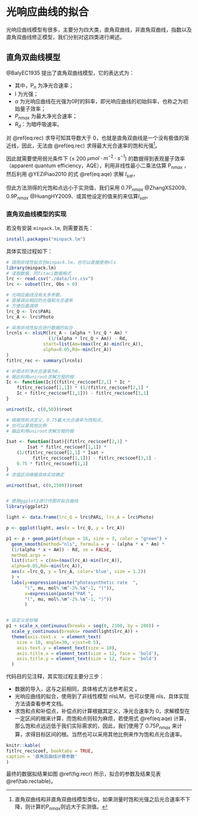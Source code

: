 # 光响应曲线的拟合 {#lrc_fit}

光响应曲线模型有很多，主要分为四大类，直角双曲线，非直角双曲线，指数以及直角双曲线修正模型，我们分别对这四类进行阐述。

## 直角双曲线模型 {#rec_mod}

@BalyEC1935 提出了直角双曲线模型，它的表达式为：

\begin{equation}
P_{n}  = \frac{\alpha I\ P_{nmax}}{\alpha I + P_{nmax}}- R_{d}
(\#eq:rec)
\end{equation}

* 其中，P$_{n}$ 为净光合速率；
* I 为光强；
* $\alpha$ 为光响应曲线在光强为0时的斜率，即光响应曲线的初始斜率，也称之为初始量子效率；
* $P_{nmax}$ 为最大净光合速率；
* $R_{d}$：为暗呼吸速率。

对 \@ref(eq:rec) 求导可知其导数大于 0，也就是直角双曲线是一个没有极值的渐近线，因此，无法由 \@ref(eq:rec)  求得最大光合速率的饱和光强^[直角双曲线和非直角双曲线模型类似，如果测量时饱和光强之后光合速率不下降，则计算的P$_{nmax}$则远大于实测值。]。

因此就需要使用弱光条件下
($\leq$ 200 $\mu mol\cdot m^{-2}\cdot s^{-1}$) 的数据得到表观量子效率（apparent
quantum efficiency，AQE），利用非线性最小二乘法估算 P$_{nmax}$ ，然后利用 @YEZiPiao2010 的式 \@ref(eq:aqe) 求解 $I_{sat}$，

\begin{equation}
P_{nmax}= AQE \times I_{sat} - R_{d}
(\#eq:aqe)
\end{equation}

但此方法测得的光饱和点远小于实测值，我们采用 0.7P$_{nmax}$ @ZhangXS2009、0.9P$_{nmax}$
@HuangHY2009、或其他设定的值来的来估算$I_{sat}$。

### 直角双曲线模型的实现 {#rec_fit}

若没有安装 `minpack.lm`, 则需要首先：

```r
install.packages("minpack.lm")
```

具体实现过程如下：

```r
# 调用非线性拟合包minpack.lm，也可以直接使用nls
library(minpack.lm)
# 读取数据，同fitaci数据格式
lrc <- read.csv("./data/lrc.csv")
lrc <- subset(lrc, Obs > 0)

# 光响应曲线没有太多参数，
# 直接调出相应的光强和光合速率
# 方便后面调用
lrc_Q <- lrc$PARi
lrc_A <- lrc$Photo 

# 采用非线性拟合进行数据的拟合
lrcnls <- nlsLM(lrc_A ~ (alpha * lrc_Q * Am) * 
                (1/(alpha * lrc_Q + Am)) - Rd,  
              start=list(Am=(max(lrc_A)-min(lrc_A)),
              alpha=0.05,Rd=-min(lrc_A))
)
fitlrc_rec <- summary(lrcnls)

# 补偿点时净光合速率为0，
# 据此利用uniroot求解方程的根
Ic <- function(Ic){(fitlrc_rec$coef[2,1] * Ic *
    fitlrc_rec$coef[1,1]) * (1/(fitlrc_rec$coef[2,1] * 
    Ic + fitlrc_rec$coef[1,1])) - fitlrc_rec$coef[3,1] 
}

uniroot(Ic, c(0,50))$root

# 根据饱和点定义，0.75最大光合速率为饱和点，
# 也可以是其他比例
# 据此利用uniroot求解方程的根

Isat <- function(Isat){(fitlrc_rec$coef[2,1] * 
        Isat * fitlrc_rec$coef[1,1]) * 
    (1/(fitlrc_rec$coef[2,1] * Isat + 
          fitlrc_rec$coef[1,1])) - fitlrc_rec$coef[3,1] -
    0.75 * fitlrc_rec$coef[1,1]
}
# 求值区间根据具体实验确定

uniroot(Isat, c(0,2500))$root


# 使用ggplot2进行作图并拟合曲线
library(ggplot2)

light <- data.frame(lrc_Q = lrc$PARi, lrc_A = lrc$Photo)

p <- ggplot(light, aes(x = lrc_Q, y = lrc_A))

p1 <- p + geom_point(shape = 16, size = 3, color = "green") + 
  geom_smooth(method="nls", formula = y ~ (alpha * x * Am) * 
  (1/(alpha * x + Am)) - Rd, se = FALSE,
  method.args = 
  list(start = c(Am=(max(lrc_A)-min(lrc_A)),
  alpha=0.05,Rd=-min(lrc_A)), 
  aes(x =lrc_Q, y = lrc_A, color='blue', size = 1.2))
  ) +
  labs(y=expression(paste("photosynthetic rate  ", 
       "(", mu, mol%.%m^-2%.%s^-1, ")")), 
       x=expression(paste("PAR ", 
       "(", mu, mol%.%m^-2%.%s^-1, ")"))
       )


# 自定义坐标轴
p1 + scale_x_continuous(breaks = seq(0, 2100, by = 200)) +  
  scale_y_continuous(breaks= round(light$lrc_A)) +
  theme(axis.text.x  = element_text(
    size = 10, angle=30, vjust=0.5), 
    axis.text.y = element_text(size = 10),
    axis.title.x = element_text(size = 12, face = 'bold'),
    axis.title.y = element_text(size = 12, face = 'bold')
  )
```

代码目的见注释，其实现过程主要分三步：

* 数据的导入，这与之前相同，具体格式方法参考前文 \ref{fitaci}。
* 光响应曲线的拟合，使用到了非线性模型 nlsLM，也可以使用 nls，具体实现方法请查看参考文档。
* 求饱和点和补偿点，补偿点的计算根据其定义，净光合速率为 0，求解模型在一定区间的根来计算，而饱和点则较为麻烦，若使用式 \@ref(eq:aqe)
计算，那么饱和点远远低于我们实际需求的，因此，我们使用了 0.75P$_{nmax}$ 来计算，求得目标区间的根。当然也可以采用其他比例来作为饱和点光合速率。



```r
knitr::kable(
fitlrc_rec$coef, booktabs = TRUE,
caption = '直角双曲线计算参数'
)
```

最终的数据拟结果如图 \@ref(fig:recr) 所示，拟合的参数及结果见表 \@ref(tab:rectable)。

\cleardoublepage
